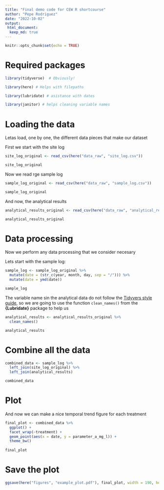 ```yaml
---
title: "Final demo code for CEW R shortcourse"
author: "Pepe Rodriguez"
date: "2022-10-02"
output: 
 html_document:
  keep_md: true
---
```


```r
knitr::opts_chunk$set(echo = TRUE)
```

# Required packages

```r

library(tidyverse)  # Obviously!

library(here) # Helps with filepaths

library(lubridate) # asistance with dates

library(janitor) # helps cleaning variable names

```

# Loading the data

Letas load, one by one, the different data pieces that make our dataset

First we start with the site log

```r

site_log_original <- read_csv(here("data_raw", "site_log.csv"))

site_log_original

```

Now we read rge sample log

```r

sample_log_original <- read_csv(here("data_raw", "sample_log.csv"))

sample_log_original

```

And now, the analytical results

```r

analytical_results_original <- read_csv(here("data_raw", "analytical_results.csv"))

analytical_results_original

```

# Data processing

Now we perform any data processing that we consider necesary

Lets start with the sample log:

```r

sample_log <- sample_log_original %>% 
  mutate(date = (str_c(year, month, day, sep = "/"))) %>% 
  mutate(date = ymd(date))

sample_log

```

The variable name sin the analytical data do not follow the [Tidyvers style guide](https://style.tidyverse.org/index.html), so we are going to use the function `clean_names()` from the **{Lubridate}** package to help us

```r

analytical_results <- analytical_results_original %>% 
  clean_names()

analytical_results

```


# Combine all the data

```r

combined_data <- sample_log %>% 
  left_join(site_log_original) %>% 
  left_join(analytical_results)

combined_data

```


# Plot

And now we can make a nice temporal trend figure for each treatment


```r


final_plot <- combined_data %>% 
  ggplot() +
  facet_wrap(~treatment) +
  geom_point(aes(x = date, y = parameter_a_mg_l)) +
  theme_bw()
  
final_plot

```


# Save the plot

```r

ggsave(here("figures", "example_plot.pdf"), final_plot, width = 190, height = 160, units = "mm")

```










